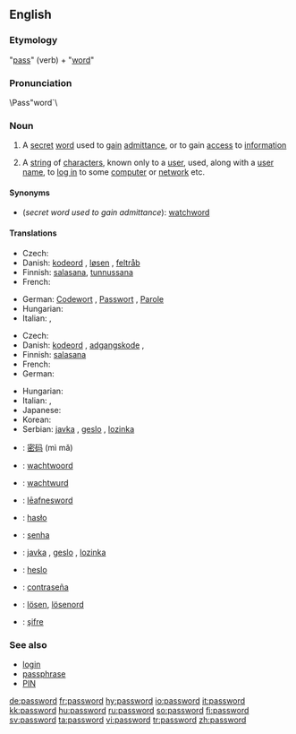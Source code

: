 ==English==

===Etymology===
"[[pass#Verb|pass]]" (verb) + "[[word]]"

===Pronunciation===
\Pass"word`\

===Noun===
{{wikipedia}}
{{en-noun}}

# A [[secret]] [[word]] used to [[gain]] [[admittance]], or to gain [[access]] to [[information]]
# {{computing}} A [[string]] of [[character]]s, known only to a [[user]], used, along with a [[user name]], to [[log in]] to some [[computer]] or [[network]] etc.

====Synonyms====
* (''secret word used to gain admittance''): [[watchword]]

====Translations====
{{trans-top|secret word used to gain admittance}}
* Czech: {{t-|cs|heslo|n}}
* Danish: [[kodeord]] {{n}}, [[løsen]] {{n}}, [[feltråb]] {{n}}
* Finnish: [[salasana]], [[tunnussana]]
* French: {{t+|fr|mot de passe|m}}
{{trans-mid}}
* German: [[Codewort]] {{m}}, [[Passwort]] {{n}}, [[Parole]] {{f}}
* Hungarian: {{t|hu|jelszó}}
* Italian: {{t+|it|parola d'ordine|f}}, {{t-|it|parola chiave|f}}
{{trans-bottom}}

{{trans-top|computing: string of characters known only to a user}}
* Czech: {{t-|cs|heslo|n}}
* Danish: [[kodeord]] {{n}}, [[adgangskode]] {{c}}, {{t+|da|password|n}}
* Finnish: [[salasana]]
* French: {{t+|fr|mot de passe|m}}
* German: {{t+|de|Passwort|n}}
{{trans-mid}}
* Hungarian: {{t|hu|jelszó}}
* Italian: {{t-|it|parola chiave|f}}, {{t+|it|password|f}}
* Japanese: {{t-|ja|パスワード|tr=pasuwādo|sc=Jpan}}
* Korean: {{ko-inline|암호|amho}}
* Serbian: [[javka]] {{f}}, [[geslo]] {{n}}, [[lozinka]] {{f}}
{{trans-bottom}}

{{checktrans-top}}
*{{ttbc|Chinese}}: [[密码]] (mì mǎ)
*{{ttbc|Dutch}}: [[wachtwoord]] {{n}}
*{{ttbc|Frisian}}: [[wachtwurd]] {{n}}
*{{ttbc|Old English}}: [[leafnesword|lēafnesword]] {{n}}
*{{ttbc|Polish}}: [[hasło]] {{n}}
*{{ttbc|Portuguese}}: [[senha]]
{{checktrans-mid}}
*{{ttbc|Serbian}}: [[javka]] {{f}}, [[geslo]] {{n}}, [[lozinka]] {{f}}
*{{ttbc|Slovak}}: [[heslo]] {{n}}
*{{ttbc|Spanish}}: [[contraseña]]
*{{ttbc|Swedish}}: [[lösen]], [[lösenord]]
*{{ttbc|Turkish}}: [[şifre]]
{{checktrans-bottom}}

===See also===
* [[login]]
* [[passphrase]]
* [[PIN]]

[[de:password]]
[[fr:password]]
[[hy:password]]
[[io:password]]
[[it:password]]
[[kk:password]]
[[hu:password]]
[[ru:password]]
[[so:password]]
[[fi:password]]
[[sv:password]]
[[ta:password]]
[[vi:password]]
[[tr:password]]
[[zh:password]]